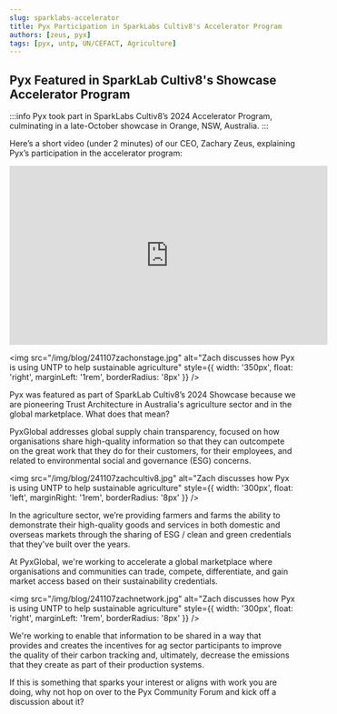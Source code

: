 ```yaml
---
slug: sparklabs-accelerator
title: Pyx Participation in SparkLabs Cultiv8's Accelerator Program
authors: [zeus, pyx]
tags: [pyx, untp, UN/CEFACT, Agriculture]
---
```


## Pyx Featured in SparkLab Cultiv8's Showcase Accelerator Program

:::info
Pyx took part in SparkLabs Cultiv8’s 2024 Accelerator Program, culminating in a late-October showcase in Orange, NSW, Australia. 
:::

Here’s a short video (under 2 minutes) of our CEO, Zachary Zeus, explaining Pyx’s participation in the accelerator program:
<!-- truncate -->

<iframe width="560" height="315" src="https://www.youtube.com/embed/i35qQhabozM?si=jHzWRH1rtp7WkCNK" title="YouTube video player" frameborder="0" allow="accelerometer; autoplay; clipboard-write; encrypted-media; gyroscope; picture-in-picture; web-share" referrerpolicy="strict-origin-when-cross-origin" allowfullscreen></iframe>

<img src="/img/blog/241107zachonstage.jpg" alt="Zach discusses how Pyx is using UNTP to help sustainable agriculture" style={{ width: '350px', float: 'right', marginLeft: '1rem', borderRadius: '8px' }} />

Pyx was featured as part of SparkLab Cultiv8’s 2024 Showcase because we are pioneering Trust Architecture in Australia's agriculture sector and in the global marketplace. What does that mean?

PyxGlobal addresses global supply chain transparency, focused on how organisations share high-quality information so that they can outcompete on the great work that they do for their customers, for their employees, and related to environmental social and governance (ESG) concerns.

<img src="/img/blog/241107zachcultiv8.jpg" alt="Zach discusses how Pyx is using UNTP to help sustainable agriculture" style={{ width: '300px', float: 'left', marginRight: '1rem', borderRadius: '8px' }} />

In the agriculture sector, we’re providing farmers and farms the ability to demonstrate their high-quality goods and services in both domestic and overseas markets through the sharing of ESG / clean and green credentials that they've built over the years.

At PyxGlobal, we're working to accelerate a global marketplace where organisations and communities can trade, compete, differentiate, and gain market access based on their sustainability credentials.

<img src="/img/blog/241107zachnetwork.jpg" alt="Zach discusses how Pyx is using UNTP to help sustainable agriculture" style={{ width: '300px', float: 'right', marginLeft: '1rem', borderRadius: '8px' }} />

We're working to enable that information to be shared in a way that provides and creates the incentives for ag sector participants to improve the quality of their carbon tracking and, ultimately, decrease the emissions that they create as part of their production systems.

If this is something that sparks your interest or aligns with work you are doing, why not hop on over to the Pyx Community Forum and kick off a discussion about it?


